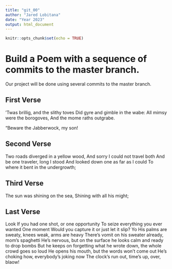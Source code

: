 ```yaml
---
title: "git_00"
author: "Jared Lobitana"
date: "Year 2023"
output: html_document
---
```


```r
knitr::opts_chunk$set(echo = TRUE)
```
# Build a Poem with a sequence of commits to the master branch.
Our project will be done using several commits to the master branch.
<!-- Do not modify or change any text in "!--" bracketed areas such as this --- these are instructions to
you, if you change any of this the git program will notice it and compromise your git merging strategy !-->

## First Verse 
<!--Put the first five lines of a poem by Lewis Carrol in this section!-->
’Twas brillig, and the slithy toves
      Did gyre and gimble in the wabe:
All mimsy were the borogoves,
      And the mome raths outgrabe.

“Beware the Jabberwock, my son!


## Second Verse
<!--Put the first five lines of a poem by Robert Frost here!-->
Two roads diverged in a yellow wood,
And sorry I could not travel both
And be one traveler, long I stood
And looked down one as far as I could
To where it bent in the undergrowth;


## Third Verse
<!--Put the first two verses of The Walrus and the Carpenter here!-->
The sun was shining on the sea,
Shining with all his might;


## Last Verse
<!--Put a short poem of your choice 8-20 lines,here!-->
Look
If you had one shot, or one opportunity
To seize everything you ever wanted
One moment
Would you capture it or just let it slip?
Yo
His palms are sweaty, knees weak, arms are heavy
There's vomit on his sweater already, mom's spaghetti
He's nervous, but on the surface he looks calm and ready to drop bombs
But he keeps on forgetting what he wrote down, the whole crowd goes so loud
He opens his mouth, but the words won't come out
He's choking how, everybody's joking now
The clock's run out, time's up, over, blaow!
